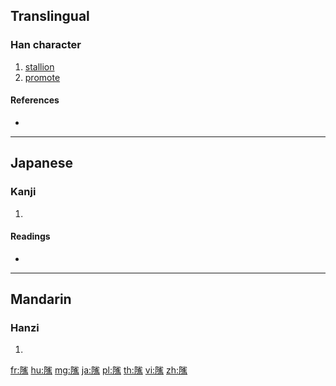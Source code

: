 {{character info/new}}
==Translingual==

===Han character===
{{Han char|rn=170|rad=阜|as=14|sn=17|four=|canj=NLFHF,XNLFH}}

# [[stallion]]
# [[promote]]

====References====
* {{Han ref|kx=1362.191|dkj=41880|hdz=80041.160|uh=96B2|ud=38578}}

----

==Japanese==

===Kanji===
{{ja-kanji|grade=|rs=阜14}}

# {{defn|lang=ja|sort=阜14}}

====Readings====
* {{ja-readings|on=[[しつ]] (shitsu), [[ちょく]] (choku)|kun=[[のぼる]] (noboru)}}

----

==Mandarin==

===Hanzi===
{{cmn-hanzi|pin=[[dài]] ([[dai4]]), [[dì]] ([[di4]]), [[é]] ([[e2]]), [[yì]] ([[yi4]])|wg=tai<sup>4</sup>, ti<sup>4</sup>, o<sup>2</sup>, i<sup>4</sup>}}

# {{defn|lang=cmn|sort=阜14}}

[[fr:隲]]
[[hu:隲]]
[[mg:隲]]
[[ja:隲]]
[[pl:隲]]
[[th:隲]]
[[vi:隲]]
[[zh:隲]]